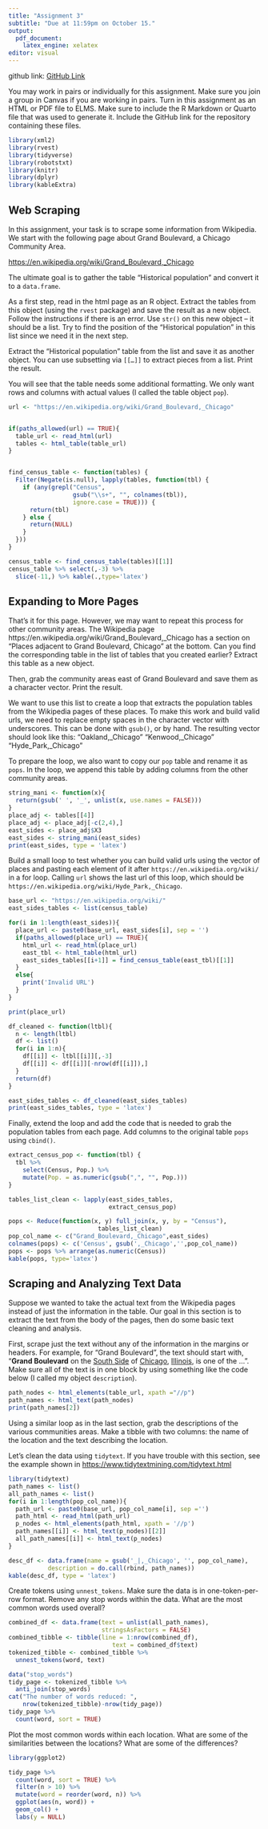 ```yaml
---
title: "Assignment 3"
subtitle: "Due at 11:59pm on October 15."
output: 
  pdf_document:
    latex_engine: xelatex 
editor: visual
---
```


github link: [GitHub Link](https://github.com/namo507/SURV-727)

You may work in pairs or individually for this assignment. Make sure you join a group in Canvas if you are working in pairs. Turn in this assignment as an HTML or PDF file to ELMS. Make sure to include the R Markdown or Quarto file that was used to generate it. Include the GitHub link for the repository containing these files.

```r
library(xml2)
library(rvest)
library(tidyverse)
library(robotstxt)
library(knitr)
library(dplyr)
library(kableExtra)
```

## Web Scraping

In this assignment, your task is to scrape some information from Wikipedia. We start with the following page about Grand Boulevard, a Chicago Community Area.

<https://en.wikipedia.org/wiki/Grand_Boulevard,_Chicago>

The ultimate goal is to gather the table "Historical population" and convert it to a `data.frame`.

As a first step, read in the html page as an R object. Extract the tables from this object (using the `rvest` package) and save the result as a new object. Follow the instructions if there is an error. Use `str()` on this new object -- it should be a list. Try to find the position of the "Historical population" in this list since we need it in the next step.

Extract the "Historical population" table from the list and save it as another object. You can use subsetting via `[[…]]` to extract pieces from a list. Print the result.

You will see that the table needs some additional formatting. We only want rows and columns with actual values (I called the table object `pop`).

```r
url <- "https://en.wikipedia.org/wiki/Grand_Boulevard,_Chicago"


if(paths_allowed(url) == TRUE){
  table_url <- read_html(url)
  tables <- html_table(table_url)
}


find_census_table <- function(tables) {
  Filter(Negate(is.null), lapply(tables, function(tbl) {
    if (any(grepl("Census", 
                  gsub("\\s+", "", colnames(tbl)), 
                  ignore.case = TRUE))) {
      return(tbl)
    } else {
      return(NULL)
    }
  }))
}

census_table <- find_census_table(tables)[[1]]
census_table %>% select(,-3) %>%
  slice(-11,) %>% kable(.,type='latex')
```

## Expanding to More Pages

That's it for this page. However, we may want to repeat this process for other community areas. The Wikipedia page https://en.wikipedia.org/wiki/Grand_Boulevard,\_Chicago has a section on "Places adjacent to Grand Boulevard, Chicago" at the bottom. Can you find the corresponding table in the list of tables that you created earlier? Extract this table as a new object.

Then, grab the community areas east of Grand Boulevard and save them as a character vector. Print the result.

We want to use this list to create a loop that extracts the population tables from the Wikipedia pages of these places. To make this work and build valid urls, we need to replace empty spaces in the character vector with underscores. This can be done with `gsub()`, or by hand. The resulting vector should look like this: "Oakland,\_Chicago" "Kenwood,\_Chicago" "Hyde_Park,\_Chicago"

To prepare the loop, we also want to copy our `pop` table and rename it as `pops`. In the loop, we append this table by adding columns from the other community areas.

```r
string_mani <- function(x){
  return(gsub(' ', '_', unlist(x, use.names = FALSE)))
}
place_adj <- tables[[4]]
place_adj <- place_adj[-c(2,4),]
east_sides <- place_adj$X3
east_sides <- string_mani(east_sides)
print(east_sides, type = 'latex')
```

Build a small loop to test whether you can build valid urls using the vector of places and pasting each element of it after `https://en.wikipedia.org/wiki/` in a for loop. Calling `url` shows the last url of this loop, which should be `https://en.wikipedia.org/wiki/Hyde_Park,_Chicago`.

```r
base_url <- "https://en.wikipedia.org/wiki/"
east_sides_tables <- list(census_table)

for(i in 1:length(east_sides)){
  place_url <- paste0(base_url, east_sides[i], sep = '')
  if(paths_allowed(place_url) == TRUE){
    html_url <- read_html(place_url)
    east_tbl <- html_table(html_url)
    east_sides_tables[[i+1]] = find_census_table(east_tbl)[[1]]
  }
  else{
    print('Invalid URL')
  }
}

print(place_url)
```

```r
df_cleaned <- function(ltbl){
  n <- length(ltbl)
  df <- list()
  for(i in 1:n){
    df[[i]] <- ltbl[[i]][,-3]
    df[[i]] <- df[[i]][-nrow(df[[i]]),]
  } 
  return(df)
}

east_sides_tables <- df_cleaned(east_sides_tables)
print(east_sides_tables, type = 'latex')
```

Finally, extend the loop and add the code that is needed to grab the population tables from each page. Add columns to the original table `pops` using `cbind()`.

```r
extract_census_pop <- function(tbl) {
  tbl %>%
    select(Census, Pop.) %>%
    mutate(Pop. = as.numeric(gsub(",", "", Pop.)))
}

tables_list_clean <- lapply(east_sides_tables, 
                            extract_census_pop)

pops <- Reduce(function(x, y) full_join(x, y, by = "Census"), 
                         tables_list_clean)
pop_col_name <- c("Grand_Boulevard,_Chicago",east_sides)
colnames(pops) <- c('Census', gsub(',_Chicago','',pop_col_name))
pops <- pops %>% arrange(as.numeric(Census))
kable(pops, type='latex')
```

## Scraping and Analyzing Text Data

Suppose we wanted to take the actual text from the Wikipedia pages instead of just the information in the table. Our goal in this section is to extract the text from the body of the pages, then do some basic text cleaning and analysis.

First, scrape just the text without any of the information in the margins or headers. For example, for "Grand Boulevard", the text should start with, "**Grand Boulevard** on the [South Side](https://en.wikipedia.org/wiki/South_Side,_Chicago "South Side, Chicago") of [Chicago](https://en.wikipedia.org/wiki/Chicago "Chicago"), [Illinois](https://en.wikipedia.org/wiki/Illinois "Illinois"), is one of the ...". Make sure all of the text is in one block by using something like the code below (I called my object `description`).

```r
path_nodes <- html_elements(table_url, xpath ="//p")
path_names <- html_text(path_nodes)
print(path_names[2])
```

Using a similar loop as in the last section, grab the descriptions of the various communities areas. Make a tibble with two columns: the name of the location and the text describing the location.

Let's clean the data using `tidytext`. If you have trouble with this section, see the example shown in <https://www.tidytextmining.com/tidytext.html>

```r
library(tidytext)
path_names <- list()
all_path_names <- list()
for(i in 1:length(pop_col_name)){
  path_url <- paste0(base_url, pop_col_name[i], sep ='')
  path_html <- read_html(path_url)
  p_nodes <- html_elements(path_html, xpath = '//p')
  path_names[[i]] <- html_text(p_nodes)[[2]]
  all_path_names[[i]] <- html_text(p_nodes)
}

desc_df <- data.frame(name = gsub('_|,_Chicago', '', pop_col_name),
           description = do.call(rbind, path_names))
kable(desc_df, type = 'latex')
```

Create tokens using `unnest_tokens`. Make sure the data is in one-token-per-row format. Remove any stop words within the data. What are the most common words used overall?

```r
combined_df <- data.frame(text = unlist(all_path_names), 
                          stringsAsFactors = FALSE)
combined_tibble <- tibble(line = 1:nrow(combined_df), 
                             text = combined_df$text)
tokenized_tibble <- combined_tibble %>%
  unnest_tokens(word, text)

data("stop_words")
tidy_page <- tokenized_tibble %>%
  anti_join(stop_words)
cat("The number of words reduced: ", 
    nrow(tokenized_tibble)-nrow(tidy_page))
tidy_page %>%
  count(word, sort = TRUE)
```

Plot the most common words within each location. What are some of the similarities between the locations? What are some of the differences?

```r
library(ggplot2)

tidy_page %>%
  count(word, sort = TRUE) %>%
  filter(n > 10) %>%
  mutate(word = reorder(word, n)) %>%
  ggplot(aes(n, word)) +
  geom_col() +
  labs(y = NULL)
```
